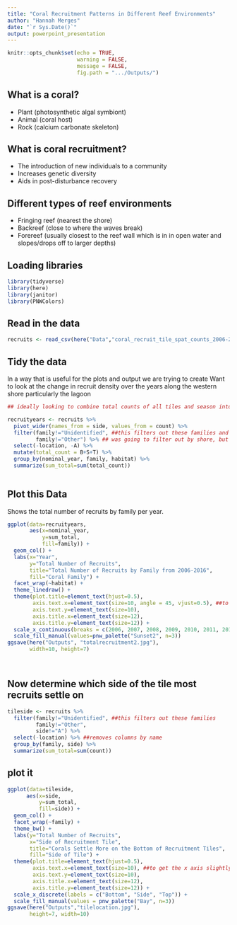 ```yaml
---
title: "Coral Recruitment Patterns in Different Reef Environments"
author: "Hannah Merges"
date: "`r Sys.Date()`"
output: powerpoint_presentation
---
```


```r
knitr::opts_chunk$set(echo = TRUE, 
                      warning = FALSE, 
                      message = FALSE, 
                      fig.path = ".../Outputs/")
```

## What is a coral? 
- Plant (photosynthetic algal symbiont)
- Animal (coral host) 
- Rock (calcium carbonate skeleton)

## What is coral recruitment? 
- The introduction of new individuals to a community 
- Increases genetic diversity 
- Aids in post-disturbance recovery 

## Different types of reef environments 
- Fringing reef (nearest the shore)
- Backreef (close to where the waves break)
- Forereef (usually closest to the reef wall which is in in open water and slopes/drops off to larger depths)

## Loading libraries 

```r
library(tidyverse)
library(here)
library(janitor)
library(PNWColors)
```

## Read in the data 

```r
recruits <- read_csv(here("Data","coral_recruit_tile_spat_counts_2006-2016_20180626.csv"))
```

## Tidy the data 
In a way that is useful for the plots and output we are trying to create 
Want to look at the change in recruit density over the years along the western shore particularly the lagoon 

```r
## ideally looking to combine total counts of all tiles and season into one count per year by species 

recruityears <- recruits %>%
  pivot_wider(names_from = side, values_from = count) %>% 
  filter(family!="Unidentified", ##this filters out these families and says side does NOT include"A"
         family!="Other") %>% ## was going to filter out by shore, but "west" is only in 2006 
  select(-location, -A) %>%
  mutate(total_count = B+S+T) %>% 
  group_by(nominal_year, family, habitat) %>% 
  summarize(sum_total=sum(total_count))
  
```

## Plot this Data 
Shows the total number of recruits by family per year. 

```r
ggplot(data=recruityears, 
       aes(x=nominal_year, 
           y=sum_total, 
           fill=family)) + 
  geom_col() + 
  labs(x="Year", 
       y="Total Number of Recruits", 
       title="Total Number of Recruits by Family from 2006-2016", 
       fill="Coral Family") + 
  facet_wrap(~habitat) + 
  theme_linedraw() + 
  theme(plot.title=element_text(hjust=0.5),
        axis.text.x=element_text(size=10, angle = 45, vjust=0.5), ##to get the x axis slightly angled so text is not on top of each other. vjust moves text away from the actual axis 
        axis.text.y=element_text(size=10), 
        axis.title.x=element_text(size=12),
        axis.title.y=element_text(size=12)) +
  scale_x_continuous(breaks = c(2006, 2007, 2008, 2009, 2010, 2011, 2012, 2013, 2014, 2015, 2016)) + ##allows you to specifically decide what you want the column breaks to be 
  scale_fill_manual(values=pnw_palette("Sunset2", n=3))
ggsave(here("Outputs", "totalrecruitment2.jpg"), 
       width=10, height=7)

  
```

## Now determine which side of the tile most recruits settle on 
```r
tileside <- recruits %>% 
  filter(family!="Unidentified", ##this filters out these families 
         family!="Other", 
         side!="A") %>% 
  select(-location) %>% ##removes columns by name
  group_by(family, side) %>% 
  summarize(sum_total=sum(count))

```

## plot it 
```r
ggplot(data=tileside,
      aes(x=side, 
          y=sum_total, 
          fill=side)) + 
  geom_col() + 
  facet_wrap(~family) + 
  theme_bw() + 
  labs(y="Total Number of Recruits", 
       x="Side of Recruitment Tile", 
       title="Corals Settle More on the Bottom of Recruitment Tiles",
       fill="Side of Tile") + 
  theme(plot.title=element_text(hjust=0.5),
        axis.text.x=element_text(size=10), ##to get the x axis slightly angled so text is not on top of each other. vjust moves text away from the actual axis 
        axis.text.y=element_text(size=10), 
        axis.title.x=element_text(size=12),
        axis.title.y=element_text(size=12)) + 
  scale_x_discrete(labels = c("Bottom", "Side", "Top")) + 
  scale_fill_manual(values = pnw_palette("Bay", n=3))
ggsave(here("Outputs","tilelocation.jpg"), 
       height=7, width=10)
```


